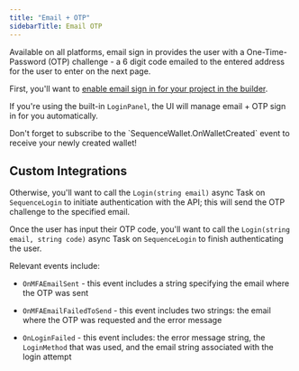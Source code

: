 ---
title: "Email + OTP"
sidebarTitle: Email OTP
---

Available on all platforms, email sign in provides the user with a One-Time-Password (OTP) challenge - a 6 digit code emailed to the entered address for the user to enter on the next page.

First, you'll want to [enable email sign in for your project in the builder](/solutions/builder/embedded-wallet/index).

If you're using the built-in `LoginPanel`, the UI will manage email + OTP sign in for you automatically.

<Tip>
Don't forget to subscribe to the `SequenceWallet.OnWalletCreated` event to receive your newly created wallet!
</Tip>

## Custom Integrations

Otherwise, you'll want to call the `Login(string email)` async Task on `SequenceLogin` to initiate authentication with the API; this will send the OTP challenge to the specified email.

Once the user has input their OTP code, you'll want to call the `Login(string email, string code)` async Task on `SequenceLogin` to finish authenticating the user.

Relevant events include:

- `OnMFAEmailSent` - this event includes a string specifying the email where the OTP was sent 

- `OnMFAEmailFailedToSend` - this event includes two strings: the email where the OTP was requested and the error message

- `OnLoginFailed` - this event includes: the error message string, the `LoginMethod` that was used, and the email string associated with the login attempt